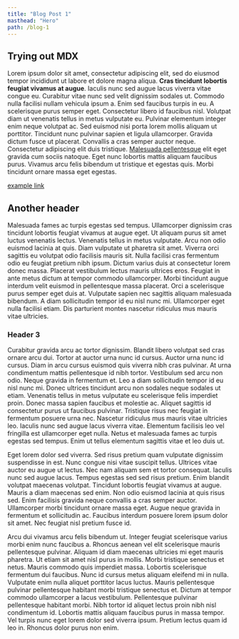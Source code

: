 ```yaml
---
title: "Blog Post 1"
masthead: "Hero"
path: /blog-1
---
```



## Trying out MDX


Lorem ipsum dolor sit amet, consectetur adipiscing elit, sed do eiusmod tempor incididunt ut labore et dolore magna aliqua. **Cras tincidunt lobortis feugiat vivamus at augue**. Iaculis nunc sed augue lacus viverra vitae congue eu. Curabitur vitae nunc sed velit dignissim sodales ut. Commodo nulla facilisi nullam vehicula ipsum a. Enim sed faucibus turpis in eu. A scelerisque purus semper eget. Consectetur libero id faucibus nisl. Volutpat diam ut venenatis tellus in metus vulputate eu. Pulvinar elementum integer enim neque volutpat ac. Sed euismod nisi porta lorem mollis aliquam ut porttitor. Tincidunt nunc pulvinar sapien et ligula ullamcorper. Gravida dictum fusce ut placerat. Convallis a cras semper auctor neque. Consectetur adipiscing elit duis tristique. [Malesuada pellentesque](http://example.com/ "This is a title")
 elit eget gravida cum sociis natoque. Eget nunc lobortis mattis aliquam faucibus purus. Vivamus arcu felis bibendum ut tristique et egestas quis. Morbi tincidunt ornare massa eget egestas.

[example link](http://example.com/ "This is a title")

## Another header



Malesuada fames ac turpis egestas sed tempus. Ullamcorper dignissim cras tincidunt lobortis feugiat vivamus at augue eget. Ut aliquam purus sit amet luctus venenatis lectus. Venenatis tellus in metus vulputate. Arcu non odio euismod lacinia at quis. Diam vulputate ut pharetra sit amet. Viverra orci sagittis eu volutpat odio facilisis mauris sit. Nulla facilisi cras fermentum odio eu feugiat pretium nibh ipsum. Dictum varius duis at consectetur lorem donec massa. Placerat vestibulum lectus mauris ultrices eros. Feugiat in ante metus dictum at tempor commodo ullamcorper. Morbi tincidunt augue interdum velit euismod in pellentesque massa placerat. Orci a scelerisque purus semper eget duis at. Vulputate sapien nec sagittis aliquam malesuada bibendum. A diam sollicitudin tempor id eu nisl nunc mi. Ullamcorper eget nulla facilisi etiam. Dis parturient montes nascetur ridiculus mus mauris vitae ultricies.

### Header 3

Curabitur gravida arcu ac tortor dignissim. Blandit libero volutpat sed cras ornare arcu dui. Tortor at auctor urna nunc id cursus. Auctor urna nunc id cursus. Diam in arcu cursus euismod quis viverra nibh cras pulvinar. At urna condimentum mattis pellentesque id nibh tortor. Vestibulum sed arcu non odio. Neque gravida in fermentum et. Leo a diam sollicitudin tempor id eu nisl nunc mi. Donec ultrices tincidunt arcu non sodales neque sodales ut etiam. Venenatis tellus in metus vulputate eu scelerisque felis imperdiet proin. Donec massa sapien faucibus et molestie ac. Aliquet sagittis id consectetur purus ut faucibus pulvinar. Tristique risus nec feugiat in fermentum posuere urna nec. Nascetur ridiculus mus mauris vitae ultricies leo. Iaculis nunc sed augue lacus viverra vitae. Elementum facilisis leo vel fringilla est ullamcorper eget nulla. Netus et malesuada fames ac turpis egestas sed tempus. Enim ut tellus elementum sagittis vitae et leo duis ut.

Eget lorem dolor sed viverra. Sed risus pretium quam vulputate dignissim suspendisse in est. Nunc congue nisi vitae suscipit tellus. Ultrices vitae auctor eu augue ut lectus. Nec nam aliquam sem et tortor consequat. Iaculis nunc sed augue lacus. Tempus egestas sed sed risus pretium. Enim blandit volutpat maecenas volutpat. Tincidunt lobortis feugiat vivamus at augue. Mauris a diam maecenas sed enim. Non odio euismod lacinia at quis risus sed. Enim facilisis gravida neque convallis a cras semper auctor. Ullamcorper morbi tincidunt ornare massa eget. Augue neque gravida in fermentum et sollicitudin ac. Faucibus interdum posuere lorem ipsum dolor sit amet. Nec feugiat nisl pretium fusce id.

Arcu dui vivamus arcu felis bibendum ut. Integer feugiat scelerisque varius morbi enim nunc faucibus a. Rhoncus aenean vel elit scelerisque mauris pellentesque pulvinar. Aliquam id diam maecenas ultricies mi eget mauris pharetra. Ut etiam sit amet nisl purus in mollis. Morbi tristique senectus et netus. Mauris commodo quis imperdiet massa. Lobortis scelerisque fermentum dui faucibus. Nunc id cursus metus aliquam eleifend mi in nulla. Vulputate enim nulla aliquet porttitor lacus luctus. Mauris pellentesque pulvinar pellentesque habitant morbi tristique senectus et. Dictum at tempor commodo ullamcorper a lacus vestibulum. Pellentesque pulvinar pellentesque habitant morbi. Nibh tortor id aliquet lectus proin nibh nisl condimentum id. Lobortis mattis aliquam faucibus purus in massa tempor. Vel turpis nunc eget lorem dolor sed viverra ipsum. Pretium lectus quam id leo in. Rhoncus dolor purus non enim.